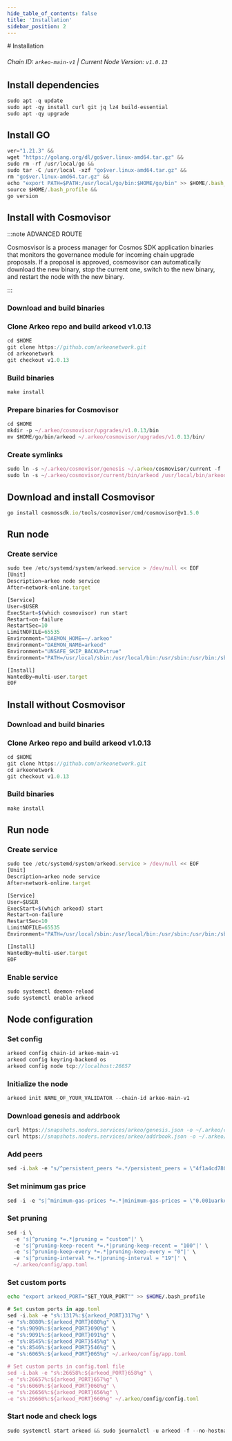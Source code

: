 ```yaml
---
hide_table_of_contents: false
title: 'Installation'
sidebar_position: 2
---
```


<div class="h1-with-icon icon-arkeo">
  # Installation
</div>

###### Chain ID: `arkeo-main-v1` | Current Node Version: `v1.0.13`

## Install dependencies

```js
sudo apt -q update
sudo apt -qy install curl git jq lz4 build-essential
sudo apt -qy upgrade
```

## Install GO

```js
ver="1.21.3" &&
wget "https://golang.org/dl/go$ver.linux-amd64.tar.gz" &&
sudo rm -rf /usr/local/go &&
sudo tar -C /usr/local -xzf "go$ver.linux-amd64.tar.gz" &&
rm "go$ver.linux-amd64.tar.gz" &&
echo "export PATH=$PATH:/usr/local/go/bin:$HOME/go/bin" >> $HOME/.bash_profile &&
source $HOME/.bash_profile &&
go version
```

## Install with Cosmovisor

:::note ADVANCED ROUTE

Cosmosvisor is a process manager for Cosmos SDK application binaries that monitors the governance module for incoming chain upgrade proposals. If a proposal is approved, cosmosvisor can automatically download the new binary, stop the current one, switch to the new binary, and restart the node with the new binary.

:::

### Download and build binaries

### Clone Arkeo repo and build arkeod v1.0.13

```js
cd $HOME
git clone https://github.com/arkeonetwork.git
cd arkeonetwork
git checkout v1.0.13
```

### Build binaries

```js
make install
```

### Prepare binaries for Cosmovisor

```js
cd $HOME
mkdir -p ~/.arkeo/cosmovisor/upgrades/v1.0.13/bin
mv $HOME/go/bin/arkeod ~/.arkeo/cosmovisor/upgrades/v1.0.13/bin/
```

### Create symlinks

```js
sudo ln -s ~/.arkeo/cosmovisor/genesis ~/.arkeo/cosmovisor/current -f
sudo ln -s ~/.arkeo/cosmovisor/current/bin/arkeod /usr/local/bin/arkeod -f
```

## Download and install Cosmovisor

```js
go install cosmossdk.io/tools/cosmovisor/cmd/cosmovisor@v1.5.0
```

## Run node

### Create service

```js
sudo tee /etc/systemd/system/arkeod.service > /dev/null << EOF
[Unit]
Description=arkeo node service
After=network-online.target

[Service]
User=$USER
ExecStart=$(which cosmovisor) run start
Restart=on-failure
RestartSec=10
LimitNOFILE=65535
Environment="DAEMON_HOME=~/.arkeo"
Environment="DAEMON_NAME=arkeod"
Environment="UNSAFE_SKIP_BACKUP=true"
Environment="PATH=/usr/local/sbin:/usr/local/bin:/usr/sbin:/usr/bin:/sbin:/bin:/usr/games:/usr/local/games:/snap/bin:~/.arkeo/cosmovisor/current/bin"

[Install]
WantedBy=multi-user.target
EOF
```

## Install without Cosmovisor

### Download and build binaries

### Clone Arkeo repo and build arkeod v1.0.13

```js
cd $HOME
git clone https://github.com/arkeonetwork.git
cd arkeonetwork
git checkout v1.0.13
```

### Build binaries

```js
make install
```

## Run node

### Create service

```js
sudo tee /etc/systemd/system/arkeod.service > /dev/null << EOF
[Unit]
Description=arkeo node service
After=network-online.target

[Service]
User=$USER
ExecStart=$(which arkeod) start
Restart=on-failure
RestartSec=10
LimitNOFILE=65535
Environment="PATH=/usr/local/sbin:/usr/local/bin:/usr/sbin:/usr/bin:/sbin:/bin:/usr/games:/usr/local/games:/snap/bin"

[Install]
WantedBy=multi-user.target
EOF
```

### Enable service

```js
sudo systemctl daemon-reload
sudo systemctl enable arkeod
```

## Node configuration

### Set config

```js
arkeod config chain-id arkeo-main-v1
arkeod config keyring-backend os
arkeod config node tcp://localhost:26657
```

### Initialize the node

```js
arkeod init NAME_OF_YOUR_VALIDATOR --chain-id arkeo-main-v1
```

### Download genesis and addrbook

```js
curl https://snapshots.noders.services/arkeo/genesis.json -o ~/.arkeo/config/genesis.json
curl https://snapshots.noders.services/arkeo/addrbook.json -o ~/.arkeo/config/addrbook.json
```

### Add peers

```js
sed -i.bak -e "s/^persistent_peers *=.*/persistent_peers = \"4f1a4cd780aebef488151e71f938453f9059f995@arkeo-rpc.noders.services:22856\"/" ~/.arkeo/config/config.toml
```

### Set minimum gas price

```js
sed -i -e "s|^minimum-gas-prices *=.*|minimum-gas-prices = \"0.001uarkeo\"|" ~/.arkeo/config/app.toml
```

### Set pruning

```js
sed -i \
  -e 's|^pruning *=.*|pruning = "custom"|' \
  -e 's|^pruning-keep-recent *=.*|pruning-keep-recent = "100"|' \
  -e 's|^pruning-keep-every *=.*|pruning-keep-every = "0"|' \
  -e 's|^pruning-interval *=.*|pruning-interval = "19"|' \
  ~/.arkeo/config/app.toml
```

### Set custom ports

```bash
echo "export arkeod_PORT="SET_YOUR_PORT"" >> $HOME/.bash_profile
```

```js
# Set custom ports in app.toml
sed -i.bak -e "s%:1317%:${arkeod_PORT}317%g" \
-e "s%:8080%:${arkeod_PORT}080%g" \
-e "s%:9090%:${arkeod_PORT}090%g" \
-e "s%:9091%:${arkeod_PORT}091%g" \
-e "s%:8545%:${arkeod_PORT}545%g" \
-e "s%:8546%:${arkeod_PORT}546%g" \
-e "s%:6065%:${arkeod_PORT}065%g" ~/.arkeo/config/app.toml

# Set custom ports in config.toml file
sed -i.bak -e "s%:26658%:${arkeod_PORT}658%g" \
-e "s%:26657%:${arkeod_PORT}657%g" \
-e "s%:6060%:${arkeod_PORT}060%g" \
-e "s%:26656%:${arkeod_PORT}656%g" \
-e "s%:26660%:${arkeod_PORT}660%g" ~/.arkeo/config/config.toml
```

### Start node and check logs

```js
sudo systemctl start arkeod && sudo journalctl -u arkeod -f --no-hostname -o cat
```
